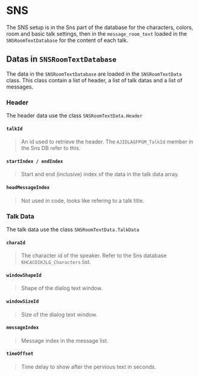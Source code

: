 
# SNS

The SNS setup is in the Sns part of the database for the characters, colors, room and basic talk settings, 
then in the <code>message_room_text</code> loaded in the <code>SNSRoomTextDatabase</code> for the content of each talk.

## Datas in <code>SNSRoomTextDatabase</code>

The data in the <code>SNSRoomTextDatabase</code> are loaded in the <code>SNSRoomTextData</code> class. This class contain 
a list of header, a list of talk datas and a list of messages.

### Header

The header data use the class <code>SNSRoomTextData.Header</code>

#### <code>talkId</code>

<blockquote>An id used to retrieve the header. The <code>AJIDLAGFPGM_TalkId</code> member in the Sns DB refer to this.</blockquote>

#### <code>startIndex / endIndex</code>

<blockquote>Start and end (inclusive) index of the data in the talk data array.</blockquote>

#### <code>headMessageIndex</code>

<blockquote>Not used in code, looks like refering to a talk title.</blockquote>

### Talk Data

The talk data use the class <code>SNSRoomTextData.TalkData</code>

#### <code>charaId</code>

<blockquote>The character id of the speaker. Refer to the Sns database <code>KHCACDIKJLG_Characters</code> list.</blockquote>

#### <code>windowShapeId</code>

<blockquote>Shape of the dialog text window.</blockquote>

#### <code>windowSizeId</code>

<blockquote>Size of the dialog text window.</blockquote>

#### <code>messageIndex</code>

<blockquote>Message index in the message list.</blockquote>

#### <code>timeOffset</code>

<blockquote>Time delay to show after the pervious text in seconds.</blockquote>



